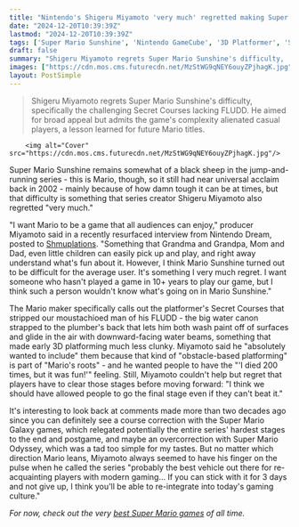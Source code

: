 ```yaml
---
title: "Nintendo's Shigeru Miyamoto 'very much' regretted making Super Mario Sunshine so hard as it should be something that even 'Grandma and Grandpa' can pick up and play"
date: "2024-12-20T10:39:39Z"
lastmod: "2024-12-20T10:39:39Z"
tags: ['Super Mario Sunshine', 'Nintendo GameCube', '3D Platformer', 'Shigeru Miyamoto']
draft: false
summary: "Shigeru Miyamoto regrets Super Mario Sunshine's difficulty,  specifically the challenging Secret Courses lacking FLUDD.  He aimed for broad appeal but admits the game's complexity alienated casual players, a lesson learned for future Mario titles."
images: ["https://cdn.mos.cms.futurecdn.net/MzStWG9qNEY6ouyZPjhagK.jpg"]
layout: PostSimple
---
```

> Shigeru Miyamoto regrets Super Mario Sunshine's difficulty,  specifically the challenging Secret Courses lacking FLUDD.  He aimed for broad appeal but admits the game's complexity alienated casual players, a lesson learned for future Mario titles.


        <img alt="Cover" src="https://cdn.mos.cms.futurecdn.net/MzStWG9qNEY6ouyZPjhagK.jpg"/>
        
Super Mario Sunshine remains somewhat of a black sheep in the jump-and-running series - this is Mario, though, so it still had near universal acclaim back in 2002 - mainly because of how damn tough it can be at times, but that difficulty is something that series creator Shigeru Miyamoto also regretted "very much."

"I want Mario to be a game that all audiences can enjoy," producer Miyamoto said in a recently resurfaced interview from Nintendo Dream, posted to [Shmuplations](https://shmuplations.com/mariosunshine/). "Something that Grandma and Grandpa, Mom and Dad, even little children can easily pick up and play, and right away understand what's fun about it. However, I think Mario Sunshine turned out to be difficult for the average user. It's something I very much regret. I want someone who hasn't played a game in 10+ years to play our game, but I think such a person wouldn't know what's going on in Mario Sunshine."

The Mario maker specifically calls out the platformer's Secret Courses that stripped our moustachioed man of his FLUDD - the big water canon strapped to the plumber's back that lets him both wash paint off of surfaces and glide in the air with downward-facing water beams, something that made early 3D platforming much less clunky. Miyamoto said he "absolutely wanted to include" them because that kind of "obstacle-based platforming" is part of "Mario's roots" - and he wanted people to have the "'I died 200 times, but it was fun!'" feeling. Still, Miyamoto couldn't help but regret that players have to clear those stages before moving forward: "I think we should have allowed people to go the final stage even if they can't beat it."

It's interesting to look back at comments made more than two decades ago since you can definitely see a course correction with the Super Mario Galaxy games, which relegated potentially the entire series' hardest stages to the end and postgame, and maybe an overcorrection with Super Mario Odyssey, which was a tad too simple for my tastes. But no matter which direction Mario leans, Miyamoto always seemed to have his finger on the pulse when he called the series "probably the best vehicle out there for re-acquainting players with modern gaming... If you can stick with it for 3 days and not give up, I think you'll be able to re-integrate into today's gaming culture."

*For now, check out the very *[<em>best Super Mario games</em>](https://www.gamesradar.com/best-mario-games/)* of all time.*
        